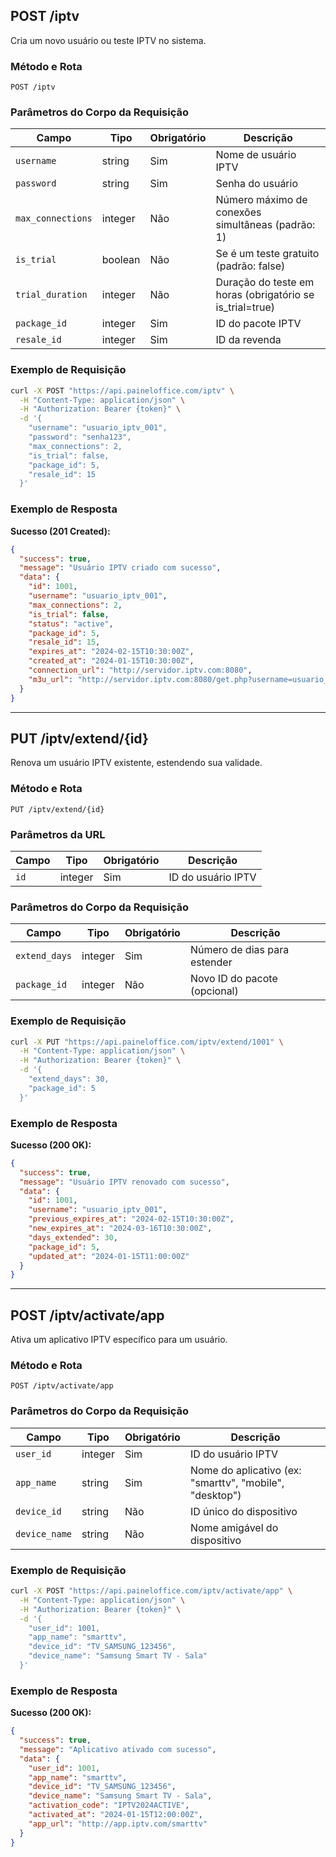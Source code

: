 

## POST /iptv

Cria um novo usuário ou teste IPTV no sistema.

### Método e Rota
```
POST /iptv
```

### Parâmetros do Corpo da Requisição

| Campo | Tipo | Obrigatório | Descrição |
|-------|------|-------------|-----------|
| `username` | string | Sim | Nome de usuário IPTV |
| `password` | string | Sim | Senha do usuário |
| `max_connections` | integer | Não | Número máximo de conexões simultâneas (padrão: 1) |
| `is_trial` | boolean | Não | Se é um teste gratuito (padrão: false) |
| `trial_duration` | integer | Não | Duração do teste em horas (obrigatório se is_trial=true) |
| `package_id` | integer | Sim | ID do pacote IPTV |
| `resale_id` | integer | Sim | ID da revenda |

### Exemplo de Requisição

```bash
curl -X POST "https://api.paineloffice.com/iptv" \
  -H "Content-Type: application/json" \
  -H "Authorization: Bearer {token}" \
  -d '{
    "username": "usuario_iptv_001",
    "password": "senha123",
    "max_connections": 2,
    "is_trial": false,
    "package_id": 5,
    "resale_id": 15
  }'
```

### Exemplo de Resposta

**Sucesso (201 Created):**
```json
{
  "success": true,
  "message": "Usuário IPTV criado com sucesso",
  "data": {
    "id": 1001,
    "username": "usuario_iptv_001",
    "max_connections": 2,
    "is_trial": false,
    "status": "active",
    "package_id": 5,
    "resale_id": 15,
    "expires_at": "2024-02-15T10:30:00Z",
    "created_at": "2024-01-15T10:30:00Z",
    "connection_url": "http://servidor.iptv.com:8080",
    "m3u_url": "http://servidor.iptv.com:8080/get.php?username=usuario_iptv_001&password=senha123&type=m3u_plus"
  }
}
```

---

## PUT /iptv/extend/{id}

Renova um usuário IPTV existente, estendendo sua validade.

### Método e Rota
```
PUT /iptv/extend/{id}
```

### Parâmetros da URL

| Campo | Tipo | Obrigatório | Descrição |
|-------|------|-------------|-----------|
| `id` | integer | Sim | ID do usuário IPTV |

### Parâmetros do Corpo da Requisição

| Campo | Tipo | Obrigatório | Descrição |
|-------|------|-------------|-----------|
| `extend_days` | integer | Sim | Número de dias para estender |
| `package_id` | integer | Não | Novo ID do pacote (opcional) |

### Exemplo de Requisição

```bash
curl -X PUT "https://api.paineloffice.com/iptv/extend/1001" \
  -H "Content-Type: application/json" \
  -H "Authorization: Bearer {token}" \
  -d '{
    "extend_days": 30,
    "package_id": 5
  }'
```

### Exemplo de Resposta

**Sucesso (200 OK):**
```json
{
  "success": true,
  "message": "Usuário IPTV renovado com sucesso",
  "data": {
    "id": 1001,
    "username": "usuario_iptv_001",
    "previous_expires_at": "2024-02-15T10:30:00Z",
    "new_expires_at": "2024-03-16T10:30:00Z",
    "days_extended": 30,
    "package_id": 5,
    "updated_at": "2024-01-15T11:00:00Z"
  }
}
```

---

## POST /iptv/activate/app

Ativa um aplicativo IPTV específico para um usuário.

### Método e Rota
```
POST /iptv/activate/app
```

### Parâmetros do Corpo da Requisição

| Campo | Tipo | Obrigatório | Descrição |
|-------|------|-------------|-----------|
| `user_id` | integer | Sim | ID do usuário IPTV |
| `app_name` | string | Sim | Nome do aplicativo (ex: "smarttv", "mobile", "desktop") |
| `device_id` | string | Não | ID único do dispositivo |
| `device_name` | string | Não | Nome amigável do dispositivo |

### Exemplo de Requisição

```bash
curl -X POST "https://api.paineloffice.com/iptv/activate/app" \
  -H "Content-Type: application/json" \
  -H "Authorization: Bearer {token}" \
  -d '{
    "user_id": 1001,
    "app_name": "smarttv",
    "device_id": "TV_SAMSUNG_123456",
    "device_name": "Samsung Smart TV - Sala"
  }'
```

### Exemplo de Resposta

**Sucesso (200 OK):**
```json
{
  "success": true,
  "message": "Aplicativo ativado com sucesso",
  "data": {
    "user_id": 1001,
    "app_name": "smarttv",
    "device_id": "TV_SAMSUNG_123456",
    "device_name": "Samsung Smart TV - Sala",
    "activation_code": "IPTV2024ACTIVE",
    "activated_at": "2024-01-15T12:00:00Z",
    "app_url": "http://app.iptv.com/smarttv"
  }
}
```
